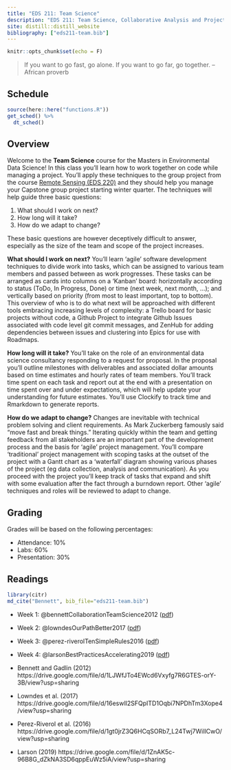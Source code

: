 ```yaml
---
title: "EDS 211: Team Science"
description: "EDS 211: Team Science, Collaborative Analysis and Project Management"
site: distill::distill_website
bibliography: ["eds211-team.bib"]
---
```


```r
knitr::opts_chunk$set(echo = F)
```

> If you want to go fast, go alone. If you want to go far, go together. -- African proverb

## Schedule

```r
source(here::here("functions.R"))
get_sched() %>% 
  dt_sched()
```

## Overview

Welcome to the **Team Science** course for the Masters in Environmental Data Science! In this class you'll learn how to work together on code while managing a project. You'll apply these techniques to the group project from the course [Remote Sensing (EDS 220)](https://github.com/samanthastevenson/EDS220_Fall2021) and they should help you manage your Capstone group project starting winter quarter.
The techniques will help guide three basic questions:

1.  What should I work on next?
2.  How long will it take?
3.  How do we adapt to change?

These basic questions are however deceptively difficult to answer, especially as the size of the team and scope of the project increases.

**What should I work on next?** You'll learn 'agile' software development techniques to divide work into tasks, which can be assigned to various team members and passed between as work progresses. These tasks can be arranged as cards into columns on a 'Kanban' board: horizontally according to status (ToDo, In Progress, Done) or time (next week, next month, ...); and vertically based on priority (from most to least important, top to bottom). This overview of who is to do what next will be approached with different tools embracing increasing levels of complexity: a Trello board for basic projects without code, a Github Project to integrate Github Issues associated with code level git commit messages, and ZenHub for adding dependencies between issues and clustering into Epics for use with Roadmaps.

**How long will it take?** You'll take on the role of an environmental data science consultancy responding to a request for proposal. In the proposal you'll outline milestones with deliverables and associated dollar amounts based on time estimates and hourly rates of team members. You'll track time spent on each task and report out at the end with a presentation on time spent over and under expectations, which will help update your understanding for future estimates. You'll use Clockify to track time and Rmarkdown to generate reports.

**How do we adapt to change?** Changes are inevitable with technical problem solving and client requirements. As Mark Zuckerberg famously said "move fast and break things." Iterating quickly within the team and getting feedback from all stakeholders are an important part of the development process and the basis for 'agile' project management. You'll compare 'traditional' project management with scoping tasks at the outset of the project with a Gantt chart as a 'waterfall' diagram showing various phases of the project (eg data collection, analysis and communication).
As you proceed with the project you'll keep track of tasks that expand and shift with some evaluation after the fact through a burndown report. Other 'agile' techniques and roles will be reviewed to adapt to change.

## Grading

Grades will be based on the following percentages:

- Attendance: 10%
- Labs: 60%
- Presentation: 30%

## Readings

```r
library(citr)
md_cite("Bennett", bib_file="eds211-team.bib")
```

<!-- TODO: move to UCSB only Google Drive -->
- Week 1: @bennettCollaborationTeamScience2012 ([pdf](https://drive.google.com/file/d/1LJWfJTo4EWcd6Vxyfg7R6GTES-orY-3B/view?usp=sharing))
- Week 2: @lowndesOurPathBetter2017 ([pdf](https://drive.google.com/file/d/16eswlI2SFQpITD1Oqbi7NPDhTm3Xope4/view?usp=sharing))
- Week 3: @perez-riverolTenSimpleRules2016 ([pdf](https://drive.google.com/file/d/1gt0jrZ3Q6HCqSORb7_L24Twj7WiIlCwO/view?usp=sharing))
- Week 4: @larsonBestPracticesAccelerating2019 ([pdf](https://drive.google.com/file/d/1ZnAK5c-96B8G_dZkNA3SD6qppEuWz5iA/view?usp=sharing))

- Bennett and Gadlin (2012)
  https://drive.google.com/file/d/1LJWfJTo4EWcd6Vxyfg7R6GTES-orY-3B/view?usp=sharing
- Lowndes et al. (2017)
  https://drive.google.com/file/d/16eswlI2SFQpITD1Oqbi7NPDhTm3Xope4/view?usp=sharing
- Perez-Riverol et al. (2016)
  https://drive.google.com/file/d/1gt0jrZ3Q6HCqSORb7_L24Twj7WiIlCwO/view?usp=sharing
- Larson (2019)
  https://drive.google.com/file/d/1ZnAK5c-96B8G_dZkNA3SD6qppEuWz5iA/view?usp=sharing


